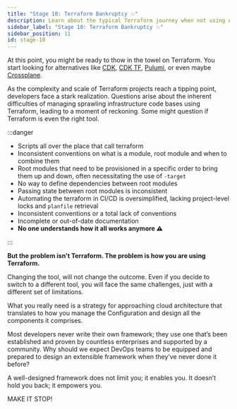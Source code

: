 ```yaml
---
title: "Stage 10: Terraform Bankruptcy 💥"
description: Learn about the typical Terraform journey when not using Atmos.
sidebar_label: "Stage 10: Terraform Bankruptcy 💥"
sidebar_position: 11
id: stage-10
---
```


At this point, you might be ready to thow in the towel on Terraform. You start looking for alternatives like [CDK](https://aws.amazon.com/cdk/),
[CDK TF](https://developer.hashicorp.com/terraform/cdktf), [Pulumi](https://www.pulumi.com/), 
or even maybe [Crossplane](https://www.crossplane.io/).

As the complexity and scale of Terraform projects reach a tipping point, developers face a stark realization.
Questions arise about the inherent difficulties of managing sprawling infrastructure code bases using Terraform,
leading to a moment of reckoning. Some might question if Terraform is even the right tool.

:::danger

- Scripts all over the place that call terraform
- Inconsistent conventions on what is a module, root module and when to combine them
- Root modules that need to be provisioned in a specific order to bring them up and down, often necessitating the use of `-target`
- No way to define dependencies between root modules
- Passing state between root modules is inconsistent
- Automating the terraform in CI/CD is oversimplified, lacking project-level locks and `planfile` retrieval
- Inconsistent conventions or a total lack of conventions
- Incomplete or out-of-date documentation
- **No one understands how it all works anymore ⚠️**

:::

**But the problem isn't Terraform. The problem is how you are using Terraform.**

Changing the tool, will not change the outcome. Even if you decide to switch to a different tool, you will face the same challenges, 
just with a different set of limitations.

What you really need is a strategy for approaching cloud architecture that translates to how you manage the Configuration
 and design all the components it comprises.

Most developers never write their own framework; they use one that’s been established and proven by countless enterprises and
supported by a community. Why should we expect DevOps teams to be equipped and prepared to design an extensible framework when
they’ve never done it before? 

A well-designed framework does not limit you; it enables you. It doesn’t hold you back; it empowers you.

<Link
    to="/introduction/why-atmos/nirvana"
    className="button button--lg button--primary">
    MAKE IT STOP!
</Link>

